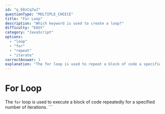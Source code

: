 ```yaml
---
id: "q_E8zCq7wJ"
questionType: "MULTIPLE_CHOICE"
title: "For Loop"
description: "Which keyword is used to create a loop?"
difficulty: "EASY"
category: "JavaScript"
options:
  - "loop"
  - "for"
  - "repeat"
  - "iterate"
correctAnswer: 1
explanation: "The for loop is used to repeat a block of code a specified number of times."
---
```


# For Loop

The `for` loop is used to execute a block of code repeatedly for a specified number of iterations.
\`\`\`
